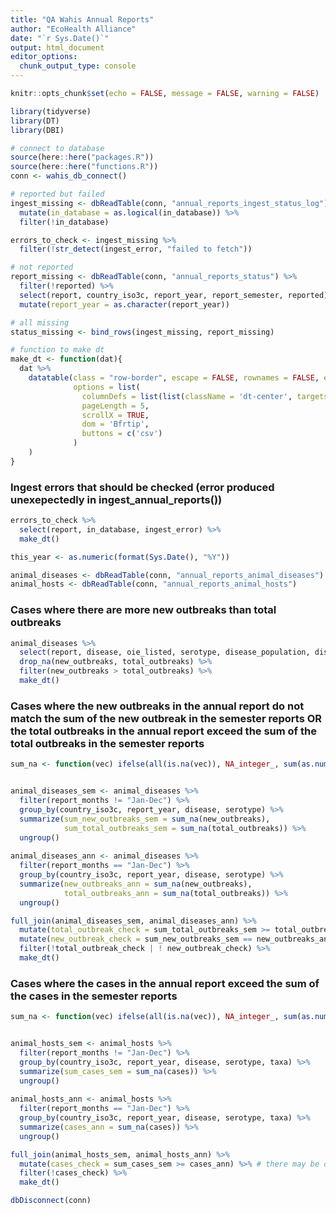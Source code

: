 ```yaml
---
title: "QA Wahis Annual Reports"
author: "EcoHealth Alliance"
date: "`r Sys.Date()`"
output: html_document
editor_options: 
  chunk_output_type: console
---
```


```r
knitr::opts_chunk$set(echo = FALSE, message = FALSE, warning = FALSE)

library(tidyverse)
library(DT)
library(DBI)

# connect to database
source(here::here("packages.R"))
source(here::here("functions.R"))
conn <- wahis_db_connect()

# reported but failed 
ingest_missing <- dbReadTable(conn, "annual_reports_ingest_status_log") %>% 
  mutate(in_database = as.logical(in_database)) %>%
  filter(!in_database) 

errors_to_check <- ingest_missing %>%
  filter(!str_detect(ingest_error, "failed to fetch"))

# not reported
report_missing <- dbReadTable(conn, "annual_reports_status") %>%
  filter(!reported) %>%
  select(report, country_iso3c, report_year, report_semester, reported) %>%
  mutate(report_year = as.character(report_year))

# all missing
status_missing <- bind_rows(ingest_missing, report_missing)

# function to make dt
make_dt <- function(dat){
  dat %>%
    datatable(class = "row-border", escape = FALSE, rownames = FALSE, extensions = "Buttons", 
              options = list(
                columnDefs = list(list(className = 'dt-center', targets = 0:(dim(.)[2] - 1))),
                pageLength = 5,
                scrollX = TRUE,
                dom = 'Bfrtip',
                buttons = c('csv')
              )
    )
}
```

### Ingest errors that should be checked (error produced unexepectedly in ingest_annual_reports())
```r
errors_to_check %>%
  select(report, in_database, ingest_error) %>%
  make_dt()
```

```r
this_year <- as.numeric(format(Sys.Date(), "%Y"))

animal_diseases <- dbReadTable(conn, "annual_reports_animal_diseases") 
animal_hosts <- dbReadTable(conn, "annual_reports_animal_hosts") 

```

### Cases where there are more new outbreaks than total outbreaks
```r
animal_diseases %>%
  select(report, disease, oie_listed, serotype, disease_population, disease_status, new_outbreaks, total_outbreaks) %>%
  drop_na(new_outbreaks, total_outbreaks) %>%
  filter(new_outbreaks > total_outbreaks) %>%
  make_dt()
```

### Cases where the new outbreaks in the annual report do not match the sum of the new outbreak in the semester reports OR the total outbreaks in the annual report exceed the sum of the total outbreaks in the semester reports 
```r

sum_na <- function(vec) ifelse(all(is.na(vec)), NA_integer_, sum(as.numeric(vec), na.rm = TRUE))


animal_diseases_sem <- animal_diseases %>%
  filter(report_months != "Jan-Dec") %>% 
  group_by(country_iso3c, report_year, disease, serotype) %>% 
  summarize(sum_new_outbreaks_sem = sum_na(new_outbreaks), 
            sum_total_outbreaks_sem = sum_na(total_outbreaks)) %>% 
  ungroup()
  
animal_diseases_ann <- animal_diseases %>%
  filter(report_months == "Jan-Dec") %>%
  group_by(country_iso3c, report_year, disease, serotype) %>% 
  summarize(new_outbreaks_ann = sum_na(new_outbreaks), 
            total_outbreaks_ann = sum_na(total_outbreaks)) %>% 
  ungroup()

full_join(animal_diseases_sem, animal_diseases_ann) %>% 
  mutate(total_outbreak_check = sum_total_outbreaks_sem >= total_outbreaks_ann) %>% # there may be overlap in total outbreaks in semesters. year report should not have more than semester sum
  mutate(new_outbreak_check = sum_new_outbreaks_sem == new_outbreaks_ann) %>% # new outbreaks from semesters should add up to new outbreaks from years
  filter(!total_outbreak_check | ! new_outbreak_check) %>% 
  make_dt()
```

### Cases where the cases in the annual report exceed the sum of the cases in the semester reports 
```r

sum_na <- function(vec) ifelse(all(is.na(vec)), NA_integer_, sum(as.numeric(vec), na.rm = TRUE))


animal_hosts_sem <- animal_hosts %>%
  filter(report_months != "Jan-Dec") %>% 
  group_by(country_iso3c, report_year, disease, serotype, taxa) %>% 
  summarize(sum_cases_sem = sum_na(cases)) %>% 
  ungroup()
  
animal_hosts_ann <- animal_hosts %>%
  filter(report_months == "Jan-Dec") %>% 
  group_by(country_iso3c, report_year, disease, serotype, taxa) %>% 
  summarize(cases_ann = sum_na(cases)) %>% 
  ungroup()

full_join(animal_hosts_sem, animal_hosts_ann) %>% 
  mutate(cases_check = sum_cases_sem >= cases_ann) %>% # there may be overlap in cases in semesters. year report should not have more than semester sum
  filter(!cases_check) %>% 
  make_dt()
```

```r
dbDisconnect(conn)
```

